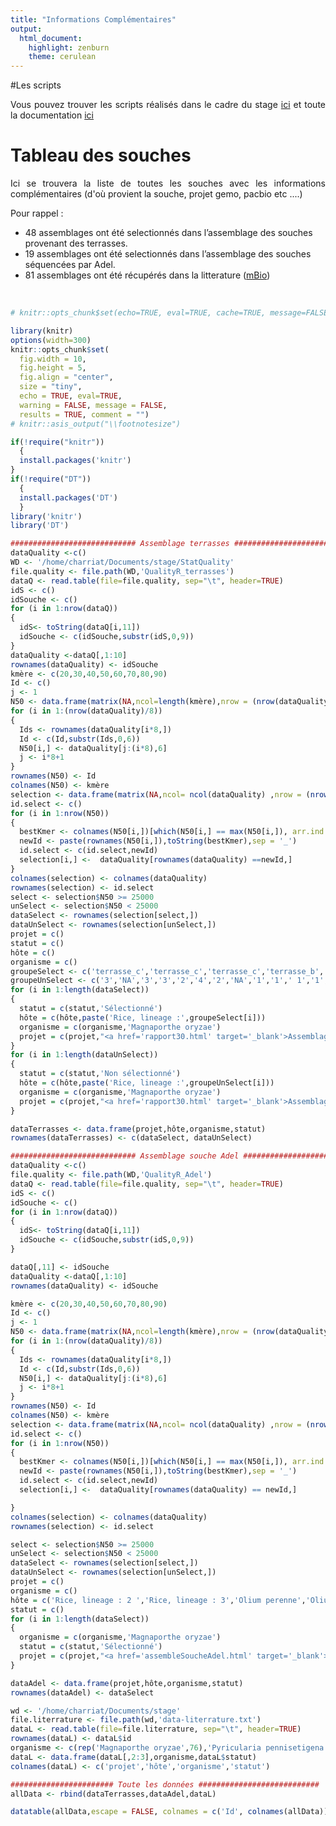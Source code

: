 ```yaml
---
title: "Informations Complémentaires"
output:
  html_document:
    highlight: zenburn
    theme: cerulean
---
```



#Les scripts

<p style="text-align:justify";>Vous pouvez trouver les scripts réalisés dans le cadre du stage  <a href="https://github.com/FlorianCHA/Script/" target="_blank">ici</a> et toute la documentation <a href="https://floriancha.github.io/Script/index.html" target="_blank">ici</a></p>


        
# Tableau des souches
<p style="text-align:justify";>Ici se trouvera la liste de toutes les souches avec les informations complémentaires (d'où provient la souche, projet gemo, pacbio etc ....)</p>

Pour rappel :

* 48 assemblages ont été selectionnés dans l'assemblage des souches provenant des terrasses.
* 19 assemblages ont été selectionnés dans l'assemblage des souches séquencées par Adel.
* 81 assemblages ont été récupérés dans la litterature (<a href=http://mbio.asm.org/content/9/1/e01219-17 target=_blank>mBio</a>)



&nbsp;

```r
# knitr::opts_chunk$set(echo=TRUE, eval=TRUE, cache=TRUE, message=FALSE, warning=FALSE, comment="")

library(knitr)
options(width=300)
knitr::opts_chunk$set(
  fig.width = 10, 
  fig.height = 5, 
  fig.align = "center", 
  size = "tiny", 
  echo = TRUE, eval=TRUE, 
  warning = FALSE, message = FALSE, 
  results = TRUE, comment = "")
# knitr::asis_output("\\footnotesize")

```



```r

if(!require("knitr"))
  {
  install.packages('knitr')
}
if(!require("DT"))
  {
  install.packages('DT')
  }
library('knitr')
library('DT')
```


```r
############################ Assemblage terrasses ###########################################
dataQuality <-c()
WD <- '/home/charriat/Documents/stage/StatQuality'
file.quality <- file.path(WD,'QualityR_terrasses')
dataQ <- read.table(file=file.quality, sep="\t", header=TRUE)
idS <- c()
idSouche <- c()
for (i in 1:nrow(dataQ))
{
  idS<- toString(dataQ[i,11])
  idSouche <- c(idSouche,substr(idS,0,9))
}
dataQuality <-dataQ[,1:10]
rownames(dataQuality) <- idSouche
kmère <- c(20,30,40,50,60,70,80,90)
Id <- c()
j <- 1
N50 <- data.frame(matrix(NA,ncol=length(kmère),nrow = (nrow(dataQuality)/8)))
for (i in 1:(nrow(dataQuality)/8))
{
  Ids <- rownames(dataQuality[i*8,])
  Id <- c(Id,substr(Ids,0,6))
  N50[i,] <- dataQuality[j:(i*8),6]
  j <- i*8+1
}
rownames(N50) <- Id
colnames(N50) <- kmère
selection <- data.frame(matrix(NA,ncol= ncol(dataQuality) ,nrow = (nrow(dataQuality)/8)))
id.select <- c()
for (i in 1:nrow(N50))
{
  bestKmer <- colnames(N50[i,])[which(N50[i,] == max(N50[i,]), arr.ind = TRUE)[2]]
  newId <- paste(rownames(N50[i,]),toString(bestKmer),sep = '_')
  id.select <- c(id.select,newId)
  selection[i,] <-  dataQuality[rownames(dataQuality) ==newId,]
}
colnames(selection) <- colnames(dataQuality)
rownames(selection) <- id.select
select <- selection$N50 >= 25000
unSelect <- selection$N50 < 25000
dataSelect <- rownames(selection[select,])
dataUnSelect <- rownames(selection[unSelect,])
projet = c()
statut = c()
hôte = c()
organisme = c()
groupeSelect <- c('terrasse_c','terrasse_c','terrasse_c','terrasse_b','terrasse_c','terrasse_c','terrasse_c','terrasse_c','terrasse_b','1','terrasse_c','terrasse_c','1','terrasse_c','3','terrasse_c','terrasse_c','terrasse_c','3','terrasse_c','terrasse_c','3','terrasse_c','terrasse_c','5','a','terrasse_c','terrasse_b','3','terrasse_c','terrasse_c','terrasse_c','terrasse_a','terrasse_a','1','terrasse_a','terrasse_c','terrasse_c','terrasse_c','terrasse_c','terrasse_c','terrasse_c','terrasse_c','3','terrasse_c','terrasse_c','terrasse_c','terrasse_c')
groupeUnSelect <- c('3','NA','3','3','2','4','2','NA','1','1',' 1','1','4','3','2','3','1','1')
for (i in 1:length(dataSelect))
{
  statut = c(statut,'Sélectionné')
  hôte = c(hôte,paste('Rice, lineage :',groupeSelect[i]))
  organisme = c(organisme,'Magnaporthe oryzae')
  projet = c(projet,"<a href='rapport30.html' target='_blank'>Assemblage souche terrasses</a'>")
}
for (i in 1:length(dataUnSelect))
{
  statut = c(statut,'Non sélectionné')
  hôte = c(hôte,paste('Rice, lineage :',groupeUnSelect[i]))
  organisme = c(organisme,'Magnaporthe oryzae')
  projet = c(projet,"<a href='rapport30.html' target='_blank'>Assemblage souche terrasses</a'>")
}

dataTerrasses <- data.frame(projet,hôte,organisme,statut)
rownames(dataTerrasses) <- c(dataSelect, dataUnSelect)
```

```r
############################ Assemblage souche Adel ###########################################
dataQuality <-c()
file.quality <- file.path(WD,'QualityR_Adel')
dataQ <- read.table(file=file.quality, sep="\t", header=TRUE)
idS <- c()
idSouche <- c()
for (i in 1:nrow(dataQ))
{
  idS<- toString(dataQ[i,11])
  idSouche <- c(idSouche,substr(idS,0,9))
}

dataQ[,11] <- idSouche
dataQuality <-dataQ[,1:10]
rownames(dataQuality) <- idSouche

kmère <- c(20,30,40,50,60,70,80,90)
Id <- c()
j <- 1
N50 <- data.frame(matrix(NA,ncol=length(kmère),nrow = (nrow(dataQuality)/8)))
for (i in 1:(nrow(dataQuality)/8))
{
  Ids <- rownames(dataQuality[i*8,])
  Id <- c(Id,substr(Ids,0,6))
  N50[i,] <- dataQuality[j:(i*8),6]
  j <- i*8+1
}
rownames(N50) <- Id
colnames(N50) <- kmère
selection <- data.frame(matrix(NA,ncol= ncol(dataQuality) ,nrow = (nrow(dataQuality)/8)))
id.select <- c()
for (i in 1:nrow(N50))
{
  bestKmer <- colnames(N50[i,])[which(N50[i,] == max(N50[i,]), arr.ind = TRUE)[2]]
  newId <- paste(rownames(N50[i,]),toString(bestKmer),sep = '_')
  id.select <- c(id.select,newId)
  selection[i,] <-  dataQuality[rownames(dataQuality) == newId,]

}
colnames(selection) <- colnames(dataQuality)
rownames(selection) <- id.select

select <- selection$N50 >= 25000
unSelect <- selection$N50 < 25000
dataSelect <- rownames(selection[select,])
dataUnSelect <- rownames(selection[unSelect,])
projet = c()
organisme = c()
hôte = c('Rice, lineage : 2 ','Rice, lineage : 3','Olium perenne','Olium perenne','Mais','Rice, lineage : NA','Mais','Mais','Mais','Echinichola','Echinichola','Echinichola','Mais','Rice, lineage : 2','Setaria','Rice, lineage : 3','Rice, lineage : ??','Rice, lineage : 2','Setaria')
statut = c()
for (i in 1:length(dataSelect))
{
  organisme = c(organisme,'Magnaporthe oryzae')
  statut = c(statut,'Sélectionné')
  projet = c(projet,"<a href='assembleSoucheAdel.html' target='_blank'>Assemblage souche Adel</a'>")
}

dataAdel <- data.frame(projet,hôte,organisme,statut)
rownames(dataAdel) <- dataSelect
```

```r
wd <- '/home/charriat/Documents/stage'
file.literrature <- file.path(wd,'data-literrature.txt')
dataL <- read.table(file=file.literrature, sep="\t", header=TRUE)
rownames(dataL) <- dataL$id
organisme <- c(rep('Magnaporthe oryzae',76),'Pyricularia pennisetigena',rep('Magnaporthe grisea',4))
dataL <- data.frame(dataL[,2:3],organisme,dataL$statut)
colnames(dataL) <- c('projet','hôte','organisme','statut')
```



```r
####################### Toute les données ###########################
allData <- rbind(dataTerrasses,dataAdel,dataL)

datatable(allData,escape = FALSE, colnames = c('Id', colnames(allData)),extensions = 'Buttons', options = list(dom = 'Blfrtip',buttons = c('copy', 'csv', 'excel', 'pdf', 'print')))
```

